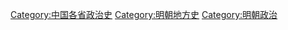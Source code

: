 [[Category:中国各省政治史|Category:中国各省政治史]]
[[Category:明朝地方史|Category:明朝地方史]]
[[Category:明朝政治|Category:明朝政治]]